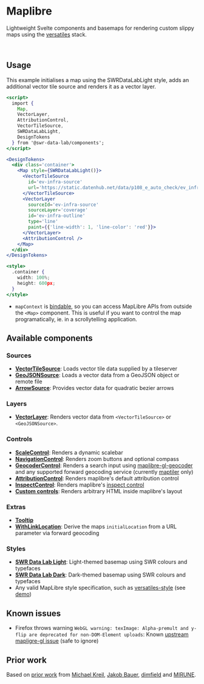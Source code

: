 
<Meta title="Maplibre" />

# Maplibre

Lightweight Svelte components and basemaps for rendering custom slippy maps using the [versatiles](https://docs.versatiles.org/) stack.

<Story of={MapStyleStories.BuildingExtrusions} />

<br />

## Usage

This example initialises a map using the SWRDataLabLight style, adds an additional vector tile source and renders it as a vector layer.

```jsx
<script>
  import {
    Map,
    VectorLayer,
    AttributionControl,
    VectorTileSource,
    SWRDataLabLight,
    DesignTokens
  } from '@swr-data-lab/components';
</script>

<DesignTokens>
  <div class='container'>
    <Map style={SWRDataLabLight()}>
      <VectorTileSource
        id='ev-infra-source'
        url='https://static.datenhub.net/data/p108_e_auto_check/ev_infra_merged.versatiles?tiles/{z}/{x}/{y}'>
      </VectorTileSource>
      <VectorLayer
        sourceId='ev-infra-source'
        sourceLayer='coverage'
        id='ev-infra-outline'
        type='line'
        paint={{'line-width': 1, 'line-color': 'red'}}>
      </VectorLayer>
      <AttributionControl />
    </Map>
  </div>
</DesignTokens>

<style>
  .container {
    width: 100%;
    height: 600px;
  }
</style>
```

- `mapContext` is [bindable](https://svelte.dev/docs/svelte/$bindable), so you can access MapLibre APIs from outside the `<Map>` component. This is useful if you want to control the map programatically, ie. in a scrollytelling application.

## Available components

### Sources

- **[VectorTileSource](?path=/docs/maplibre-source-vectortilesource--docs)**: Loads vector tile data supplied by a tileserver
- **[GeoJSONSource](?path=/docs/maplibre-source-geojsonsource--docs)**: Loads a vector data from a GeoJSON object or remote file
- **[ArrowSource](?path=/docs/maplibre-source-arrowsource--docs)**: Provides vector data for quadratic bezier arrows

### Layers

- **[VectorLayer](?path=/docs/maplibre-layer-vectorlayer--docs)**: Renders vector data from `<VectorTileSource>` or `<GeoJSONSource>`.

### Controls

- **[ScaleControl](?path=/docs/maplibre-control-scalecontrol--docs)**: Renders a dynamic scalebar
- **[NavigationControl](?path=/docs/maplibre-control-navigationcontrol--docs)**: Renders zoom buttons and optional compass
- **[GeocoderControl](?path=/docs/maplibre-control-geocodercontrol--docs)**: Renders a search input using [maplibre-gl-geocoder](https://github.com/maplibre/maplibre-gl-geocoder) and any supported forward geocoding service (currently [maptiler](https://www.maptiler.com/) only)
- **[AttributionControl](?path=/docs/maplibre-control-attributioncontrol--docs)**: Renders maplibre's default attribution control
- **[InspectControl](?path=/docs/maplibre-control-inspectcontrol--docs)**: Renders maplibre's [inspect control](https://maplibre.org/maplibre-gl-inspect/API/index.html)
- **[Custom controls](?path=/docs/maplibre-control-mapcontrol--docs)**: Renders arbitrary HTML inside maplibre's layout

### Extras

- **[Tooltip](?path=/docs/maplibre-extras-tooltip--docs)**
- **[WithLinkLocation](?path=/docs/maplibre-extras-withlinklocation--docs)**: Derive the maps `initialLocation` from a URL parameter via forward geocoding

### Styles

- **[SWR Data Lab Light](?path=/docs/maplibre-style-swr-data-lab-light--docs)**: Light-themed basemap using SWR colours and typefaces
- **[SWR Data Lab Dark](?path=/docs/maplibre-style-swr-data-lab-dark--docs)**: Dark-themed basemap using SWR colours and typefaces
- Any valid MapLibre style specification, such as [versatiles-style](https://github.com/versatiles-org/versatiles-style) (see [demo](?path=/story/map-map--alternate-style))

## Known issues

- Firefox throws warning `WebGL warning: texImage: Alpha-premult and y-flip are deprecated for non-DOM-Element uploads`: Known [upstream mapligre-gl issue](https://github.com/maplibre/maplibre-gl-js/issues/2030) (safe to ignore)

## Prior work

Based on [prior work](https://github.com/SWRdata/frontend_svelte_p012_spritpreise/blob/main/src/lib/components/Map/Map.svelte) from [Michael Kreil](https://github.com/MichaelKreil), [Jakob Bauer](https://github.com/AgricolaJKB), [dimfield](https://github.com/dimfeld/svelte-maplibre) and [MIRUNE](https://github.com/MIERUNE/svelte-maplibre-gl).
